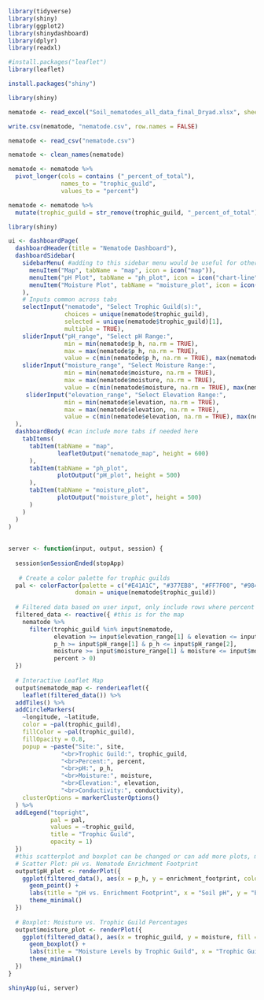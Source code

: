 ```r
library(tidyverse)
library(shiny)
library(ggplot2)
library(shinydashboard)
library(dplyr)
library(readxl)
```

```r
#install.packages("leaflet")
library(leaflet)
```

```r
install.packages("shiny")
```

```r
library(shiny)
```

```r
nematode <- read_excel("Soil_nematodes_all_data_final_Dryad.xlsx", sheet = 1)
```

```r
write.csv(nematode, "nematode.csv", row.names = FALSE)
```

```r
nematode <- read_csv("nematode.csv")
```

```r
nematode <- clean_names(nematode)
```

```r
nematode <- nematode %>% 
  pivot_longer(cols = contains ("_percent_of_total"), 
               names_to = "trophic_guild",
               values_to = "percent")
```

```r
nematode <- nematode %>% 
  mutate(trophic_guild = str_remove(trophic_guild, "_percent_of_total"))
```

```r
library(shiny)

ui <- dashboardPage(
  dashboardHeader(title = "Nematode Dashboard"),
  dashboardSidebar(
    sidebarMenu( #adding to this sidebar menu would be useful for other plots 
      menuItem("Map", tabName = "map", icon = icon("map")),
      menuItem("pH Plot", tabName = "ph_plot", icon = icon("chart-line")),
      menuItem("Moisture Plot", tabName = "moisture_plot", icon = icon("chart-bar"))
    ),
    # Inputs common across tabs
    selectInput("nematode", "Select Trophic Guild(s):", 
                choices = unique(nematode$trophic_guild), 
                selected = unique(nematode$trophic_guild)[1],
                multiple = TRUE),
    sliderInput("pH_range", "Select pH Range:",
                min = min(nematode$p_h, na.rm = TRUE), 
                max = max(nematode$p_h, na.rm = TRUE), 
                value = c(min(nematode$p_h, na.rm = TRUE), max(nematode$p_h, na.rm = TRUE))),
    sliderInput("moisture_range", "Select Moisture Range:",
                min = min(nematode$moisture, na.rm = TRUE), 
                max = max(nematode$moisture, na.rm = TRUE), 
                value = c(min(nematode$moisture, na.rm = TRUE), max(nematode$moisture, na.rm = TRUE))),
     sliderInput("elevation_range", "Select Elevation Range:",
                min = min(nematode$elevation, na.rm = TRUE), 
                max = max(nematode$elevation, na.rm = TRUE), 
                value = c(min(nematode$elevation, na.rm = TRUE), max(nematode$elevation, na.rm = TRUE)))
  ), 
  dashboardBody( #can include more tabs if needed here
    tabItems(
      tabItem(tabName = "map",
              leafletOutput("nematode_map", height = 600)
      ),
      tabItem(tabName = "ph_plot",
              plotOutput("pH_plot", height = 500)
      ),
      tabItem(tabName = "moisture_plot",
              plotOutput("moisture_plot", height = 500)
      )
    )
  )
)
                                  
  
server <- function(input, output, session) {
  
  session$onSessionEnded(stopApp)
  
   # Create a color palette for trophic guilds
  pal <- colorFactor(palette = c("#E41A1C", "#377EB8", "#FF7F00", "#984EA3", "#F1C40F"), 
                   domain = unique(nematode$trophic_guild))
  
  # Filtered data based on user input, only include rows where percent > 0
  filtered_data <- reactive({ #this is for the map 
    nematode %>%
      filter(trophic_guild %in% input$nematode,
             elevation >= input$elevation_range[1] & elevation <= input$elevation_range[2],
             p_h >= input$pH_range[1] & p_h <= input$pH_range[2],
             moisture >= input$moisture_range[1] & moisture <= input$moisture_range[2],
             percent > 0)
  })
  
  # Interactive Leaflet Map
  output$nematode_map <- renderLeaflet({
    leaflet(filtered_data()) %>%
  addTiles() %>%
  addCircleMarkers(
    ~longitude, ~latitude,
    color = ~pal(trophic_guild),
    fillColor = ~pal(trophic_guild),
    fillOpacity = 0.8,
    popup = ~paste("Site:", site, 
               "<br>Trophic Guild:", trophic_guild, 
               "<br>Percent:", percent,
               "<br>pH:", p_h,
               "<br>Moisture:", moisture,
               "<br>Elevation:", elevation, 
               "<br>Conductivity:", conductivity),
    clusterOptions = markerClusterOptions()
  ) %>%
  addLegend("topright", 
            pal = pal, 
            values = ~trophic_guild,
            title = "Trophic Guild",
            opacity = 1)
  })
  #this scatterplot and boxplot can be changed or can add more plots, make sure to add more tabs too 
  # Scatter Plot: pH vs. Nematode Enrichment Footprint
  output$pH_plot <- renderPlot({
    ggplot(filtered_data(), aes(x = p_h, y = enrichment_footprint, color = trophic_guild)) +
      geom_point() +
      labs(title = "pH vs. Enrichment Footprint", x = "Soil pH", y = "Enrichment Footprint") +
      theme_minimal()
  })
  
  # Boxplot: Moisture vs. Trophic Guild Percentages
  output$moisture_plot <- renderPlot({
    ggplot(filtered_data(), aes(x = trophic_guild, y = moisture, fill = trophic_guild)) +
      geom_boxplot() +
      labs(title = "Moisture Levels by Trophic Guild", x = "Trophic Guild", y = "Moisture") +
      theme_minimal()
  })
}

shinyApp(ui, server)
```

